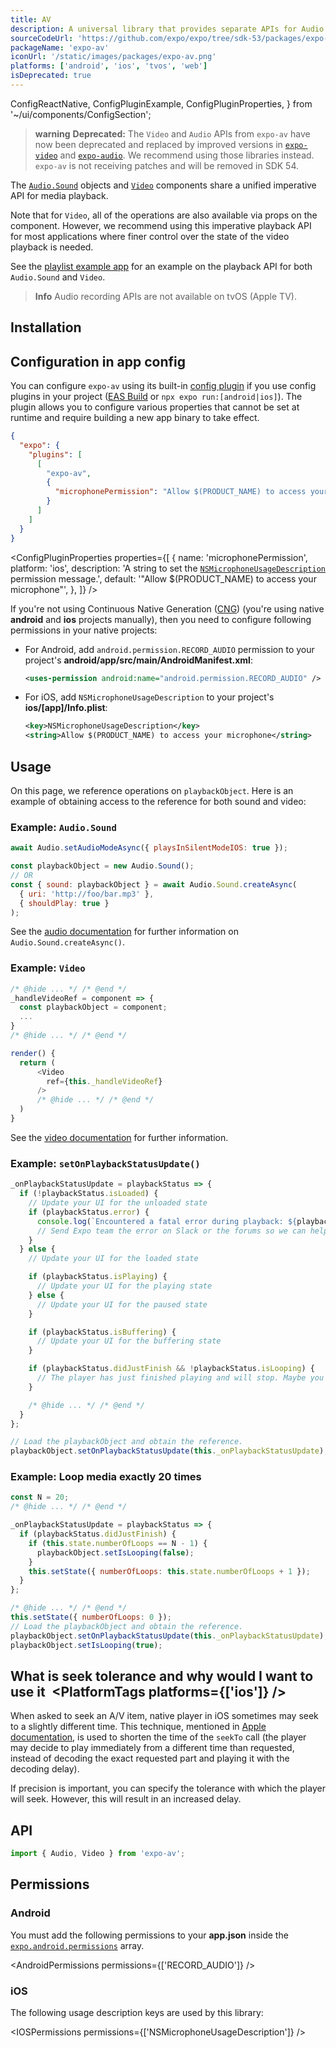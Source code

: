 ```yaml
---
title: AV
description: A universal library that provides separate APIs for Audio and Video playback.
sourceCodeUrl: 'https://github.com/expo/expo/tree/sdk-53/packages/expo-av'
packageName: 'expo-av'
iconUrl: '/static/images/packages/expo-av.png'
platforms: ['android', 'ios', 'tvos', 'web']
isDeprecated: true
---
```


  ConfigReactNative,
  ConfigPluginExample,
  ConfigPluginProperties,
} from '~/ui/components/ConfigSection';

> **warning** **Deprecated:** The `Video` and `Audio` APIs from `expo-av` have now been deprecated and replaced by improved versions in [`expo-video`](video.mdx) and [`expo-audio`](audio.mdx). We recommend using those libraries instead. `expo-av` is not receiving patches and will be removed in SDK 54.

The [`Audio.Sound`](audio.mdx) objects and [`Video`](video-av.mdx) components share a unified imperative API for media playback.

Note that for `Video`, all of the operations are also available via props on the component. However, we recommend using this imperative playback API for most applications where finer control over the state of the video playback is needed.

See the [playlist example app](https://github.com/expo/playlist-example) for an example on the playback API for both `Audio.Sound` and `Video`.

> **Info** Audio recording APIs are not available on tvOS (Apple TV).

## Installation

<APIInstallSection />

## Configuration in app config

You can configure `expo-av` using its built-in [config plugin](/config-plugins/introduction/) if you use config plugins in your project ([EAS Build](/build/introduction) or `npx expo run:[android|ios]`). The plugin allows you to configure various properties that cannot be set at runtime and require building a new app binary to take effect.

<ConfigPluginExample>

```json app.json
{
  "expo": {
    "plugins": [
      [
        "expo-av",
        {
          "microphonePermission": "Allow $(PRODUCT_NAME) to access your microphone."
        }
      ]
    ]
  }
}
```

</ConfigPluginExample>

<ConfigPluginProperties
  properties={[
    {
      name: 'microphonePermission',
      platform: 'ios',
      description:
        'A string to set the [`NSMicrophoneUsageDescription`](#permission-nsmicrophoneusagedescription) permission message.',
      default: '"Allow $(PRODUCT_NAME) to access your microphone"',
    },
  ]}
/>

<ConfigReactNative>

If you're not using Continuous Native Generation ([CNG](/workflow/continuous-native-generation/)) (you're using native **android** and **ios** projects manually), then you need to configure following permissions in your native projects:

- For Android, add `android.permission.RECORD_AUDIO` permission to your project's **android/app/src/main/AndroidManifest.xml**:

  ```xml
  <uses-permission android:name="android.permission.RECORD_AUDIO" />
  ```

- For iOS, add `NSMicrophoneUsageDescription` to your project's **ios/[app]/Info.plist**:

  ```xml
  <key>NSMicrophoneUsageDescription</key>
  <string>Allow $(PRODUCT_NAME) to access your microphone</string>
  ```

</ConfigReactNative>

## Usage

On this page, we reference operations on `playbackObject`. Here is an example of obtaining access to the reference for both sound and video:

### Example: `Audio.Sound`

```js
await Audio.setAudioModeAsync({ playsInSilentModeIOS: true });

const playbackObject = new Audio.Sound();
// OR
const { sound: playbackObject } = await Audio.Sound.createAsync(
  { uri: 'http://foo/bar.mp3' },
  { shouldPlay: true }
);
```

See the [audio documentation](audio-av.mdx) for further information on `Audio.Sound.createAsync()`.

### Example: `Video`

```js
/* @hide ... */ /* @end */
_handleVideoRef = component => {
  const playbackObject = component;
  ...
}
/* @hide ... */ /* @end */

render() {
  return (
      <Video
        ref={this._handleVideoRef}
      />
      /* @hide ... */ /* @end */
  )
}
```

See the [video documentation](video-av.mdx) for further information.

### Example: `setOnPlaybackStatusUpdate()`

```js
_onPlaybackStatusUpdate = playbackStatus => {
  if (!playbackStatus.isLoaded) {
    // Update your UI for the unloaded state
    if (playbackStatus.error) {
      console.log(`Encountered a fatal error during playback: ${playbackStatus.error}`);
      // Send Expo team the error on Slack or the forums so we can help you debug!
    }
  } else {
    // Update your UI for the loaded state

    if (playbackStatus.isPlaying) {
      // Update your UI for the playing state
    } else {
      // Update your UI for the paused state
    }

    if (playbackStatus.isBuffering) {
      // Update your UI for the buffering state
    }

    if (playbackStatus.didJustFinish && !playbackStatus.isLooping) {
      // The player has just finished playing and will stop. Maybe you want to play something else?
    }

    /* @hide ... */ /* @end */
  }
};

// Load the playbackObject and obtain the reference.
playbackObject.setOnPlaybackStatusUpdate(this._onPlaybackStatusUpdate);
```

### Example: Loop media exactly 20 times

```js
const N = 20;
/* @hide ... */ /* @end */

_onPlaybackStatusUpdate = playbackStatus => {
  if (playbackStatus.didJustFinish) {
    if (this.state.numberOfLoops == N - 1) {
      playbackObject.setIsLooping(false);
    }
    this.setState({ numberOfLoops: this.state.numberOfLoops + 1 });
  }
};

/* @hide ... */ /* @end */
this.setState({ numberOfLoops: 0 });
// Load the playbackObject and obtain the reference.
playbackObject.setOnPlaybackStatusUpdate(this._onPlaybackStatusUpdate);
playbackObject.setIsLooping(true);
```

## What is seek tolerance and why would I want to use it&ensp;<PlatformTags platforms={['ios']} />

When asked to seek an A/V item, native player in iOS sometimes may seek to a slightly different time. This technique, mentioned in [Apple documentation](https://developer.apple.com/documentation/avfoundation/avplayer/1387741-seek#discussion), is used to shorten the time of the `seekTo` call (the player may decide to play immediately from a different time than requested, instead of decoding the exact requested part and playing it with the decoding delay).

If precision is important, you can specify the tolerance with which the player will seek. However, this will result in an increased delay.

## API

```js
import { Audio, Video } from 'expo-av';
```

<APISection packageName="expo-av" apiName="AV" />

## Permissions

### Android

You must add the following permissions to your **app.json** inside the [`expo.android.permissions`](../config/app/#permissions) array.

<AndroidPermissions permissions={['RECORD_AUDIO']} />

### iOS

The following usage description keys are used by this library:

<IOSPermissions permissions={['NSMicrophoneUsageDescription']} />
